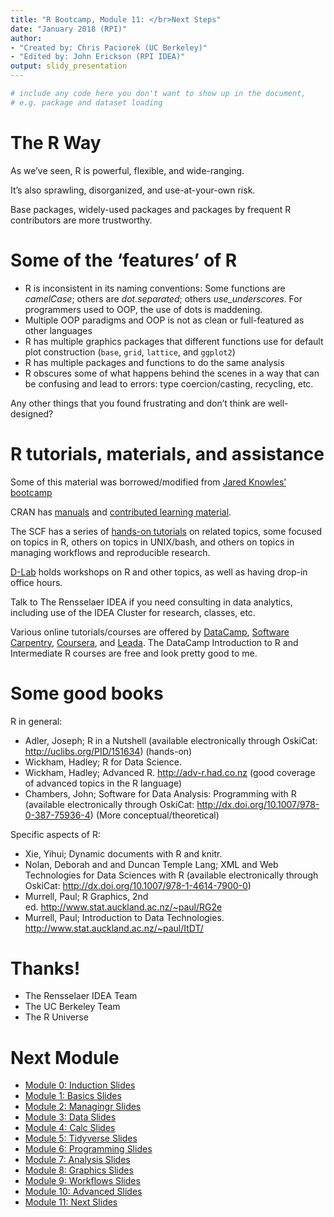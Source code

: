 ```yaml
---
title: "R Bootcamp, Module 11: </br>Next Steps"
date: "January 2018 (RPI)"
author:
- "Created by: Chris Paciorek (UC Berkeley)"
- "Edited by: John Erickson (RPI IDEA)"
output: slidy_presentation
---
```


```r
# include any code here you don't want to show up in the document,
# e.g. package and dataset loading
```

# The R Way

As we've seen, R is powerful, flexible, and wide-ranging. 

It's also sprawling, disorganized, and use-at-your-own risk. 

Base packages, widely-used packages and packages by frequent R contributors are more trustworthy. 

# Some of the 'features' of R

* R is inconsistent in its naming conventions: Some functions are *camelCase*; others are *dot.separated*; others *use_underscores*. For programmers used to OOP, the use of dots is maddening.
* Multiple OOP paradigms and OOP is not as clean or full-featured as other languages
* R has multiple graphics packages that different functions use for default plot construction (`base`, `grid`, `lattice`, and `ggplot2`)
* R has multiple packages and functions to do the same analysis
* R obscures some of what happens behind the scenes in a way that can be confusing and lead to errors: type coercion/casting, recycling, etc.

Any other things that you found frustrating and don't think are well-designed?


# R tutorials, materials, and assistance

Some of this material was borrowed/modified from [Jared Knowles' bootcamp](http://jaredknowles.com/r-bootcamp/)

CRAN has [manuals](https://cran.r-project.org/manuals.html) and [contributed learning material](https://cran.r-project.org/other-docs.html).

The SCF has a series of [hands-on tutorials](http://statistics.berkeley.edu/computing/training/tutorials) on related topics, some focused on topics in R, others on topics in UNIX/bash, and others on topics in managing workflows and reproducible research.

[D-Lab](http://dlab.berkeley.edu) holds workshops on R and other topics, as well as having drop-in office hours. 

Talk to The Rensselaer IDEA if you need consulting in data analytics, including use of the IDEA Cluster for research, classes, etc. 

Various online tutorials/courses are offered by [DataCamp](https://www.datacamp.com/), [Software Carpentry](http://swcarpentry.github.io/r-novice-inflammation/), [Coursera](https://www.coursera.org/course/rprog), and [Leada](https://www.teamleada.com/courses).  The DataCamp Introduction to R and Intermediate R courses are free and look pretty good to me.

# Some good books
 
R in general:

* Adler, Joseph; R in a Nutshell (available electronically through OskiCat: [http://uclibs.org/PID/151634](http://uclibs.org/PID/151634)) (hands-on)
* Wickham, Hadley; R for Data Science. 
* Wickham, Hadley; Advanced R. [http://adv-r.had.co.nz](http://adv-r.had.co.nz) (good coverage of advanced topics in the R language)
* Chambers, John; Software for Data Analysis: Programming with R (available electronically through OskiCat: [http://dx.doi.org/10.1007/978-0-387-75936-4](http://dx.doi.org/10.1007/978-0-387-75936-4)) (More conceptual/theoretical)

Specific aspects of R:

* Xie, Yihui; Dynamic documents with R and knitr.
* Nolan, Deborah and and Duncan Temple Lang; XML and Web Technologies for Data Sciences with R (available electronically through OskiCat: [http://dx.doi.org/10.1007/978-1-4614-7900-0](http://dx.doi.org/10.1007/978-1-4614-7900-0))
* Murrell, Paul; R Graphics, 2nd ed. [http://www.stat.auckland.ac.nz/\~paul/RG2e](http://www.stat.auckland.ac.nz/\~paul/RG2e/)
* Murrell, Paul; Introduction to Data Technologies. [http://www.stat.auckland.ac.nz/\~paul/ItDT/](http://www.stat.auckland.ac.nz/\~paul/ItDT/)

# Thanks!  

* The Rensselaer IDEA Team
* The UC Berkeley Team 
* The R Universe

# Next Module

* [Module 0: Induction Slides](module0_induction_slides.html)
* [Module 1: Basics Slides](module1_basics_slides.html)
* [Module 2: Managingr Slides](module2_managingR_slides.html)
* [Module 3: Data Slides](module3_data_slides.html)
* [Module 4: Calc Slides](module4_calc_slides.html)
* [Module 5: Tidyverse Slides](module5_tidyverse_slides.html)
* [Module 6: Programming Slides](module6_programming_slides.html)
* [Module 7: Analysis Slides](module7_analysis_slides.html)
* [Module 8: Graphics Slides](module8_graphics_slides.html)
* [Module 9: Workflows Slides](module9_workflows_slides.html)
* [Module 10: Advanced Slides](module10_advanced_slides.html)
* [Module 11: Next Slides](module11_next_slides.html)
